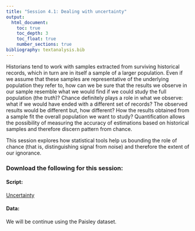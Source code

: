 ```yaml
---
title: "Session 4.1: Dealing with uncertainty"
output: 
  html_document:
    toc: true
    toc_depth: 3
    toc_float: true
    number_sections: true
bibliography: textanalysis.bib
---
```


Historians tend to work with samples extracted from surviving historical records, which in turn are in itself a sample of a larger population. Even if we assume that these samples are representative of the underlying population they refer to, how can we be sure that the results we observe in our sample resemble what we would find if we could study the full population (the *truth*)? Chance definitely plays a role in what we observe: what if we would have ended with a different set of records? The observed results would be different but, how different? How the results obtained from a sample fit the overall population we want to study? Quantification allows the possibility of measuring the accuracy of estimations based on historical samples and therefore discern pattern from chance. 

This session explores how statistical tools help us bounding the role of chance (that is, distinguishing signal from noise) and therefore the extent of our ignorance.

### Download the following for this session:

#### Script: 

[Uncertainty](scripts/3_uncertainty.R)

#### Data:

We will be continue using the Paisley dataset. 